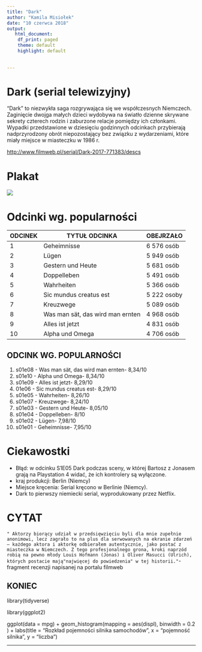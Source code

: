 ```yaml
---
title: "Dark"
author: "Kamila Misiołek"
date: "10 czerwca 2018"
output:
   html_document:
    df_print: paged
    theme: default
    highlight: default
    
    
---
```



# Dark (serial telewizyjny)

"Dark" to niezwykła saga rozgrywająca się we współczesnych Niemczech. Zaginięcie dwojga małych dzieci wydobywa na światło dzienne skrywane sekrety czterech rodzin i zaburzone relacje pomiędzy ich członkami. Wypadki przedstawione w dziesięciu godzinnych odcinkach przybierają nadprzyrodzony obrót niepozostający bez związku z wydarzeniami, które miały miejsce w miasteczku w 1986 r.

<http://www.filmweb.pl/serial/Dark-2017-771383/descs>

# Plakat

![](dark.jpg)

# Odcinki wg. popularności

| ODCINEK | TYTUŁ ODCINKA                    | OBEJRZAŁO           |
|---------|----------------------------------|---------------------|
| 1       | Geheimnisse                      | 6 576 osób          | 
| 2       | Lügen                            | 5 949 osób          |   
| 3       | Gestern und Heute                | 5 681 osób          |  
| 4       | Doppelleben                      | 5 491 osób          |    
| 5       | Wahrheiten                       | 5 366 osób          | 
| 6       | Sic mundus creatus est           | 5 222 osoby         |
| 7       | Kreuzwege                        | 5 089 osób          |
| 8       | Was man sät, das wird man ernten | 4 968 osób          |
| 9       | Alles ist jetzt                  | 4 831 osób          | 
| 10      | Alpha und Omega                  | 4 706 osób          |


## ODCINK WG. POPULARNOŚCI

1. s01e08 - Was man sät, das wird man ernten- 8,34/10
2. s01e10 - Alpha und Omega- 8,34/10
3. s01e09 - Alles ist jetzt- 8,29/10
4. 01e06 - Sic mundus creatus est-  8,29/10
5. s01e05 - Wahrheiten- 8,26/10 
6. s01e07 - Kreuzwege- 8,24/10
7. s01e03 - Gestern und Heute- 8,05/10
8. s01e04 - Doppelleben- 8/10
9. s01e02 - Lügen- 7,98/10
10. s01e01 - Geheimnisse- 7,95/10

# Ciekawostki

+ Błąd: w odcinku S1E05 Dark podczas sceny, w której Bartosz z Jonasem grają na       Playstation 4 widać, że ich kontrolery są wyłączone.
+ kraj produkcji: Berlin (Niemcy)
+ Miejsce kręcenia: Serial kręcono w Berlinie (Niemcy).
+ Dark to pierwszy niemiecki serial, wyprodukowany przez Netflix.

# CYTAT

`" Aktorzy biorący udział w przedsięwzięciu byli dla mnie zupełnie anonimowi, lecz zagrało to na plus dla serwowanych na ekranie zdarzeń – każdego aktora i aktorkę odbierałem autentycznie, jako postać z miasteczka w Niemczech. Z tego profesjonalnego grona, kroki naprzód robią na pewno młody Louis Hofmann (Jonas) i Oliver Masucci (Ulrich), których postacie mają"najwięcej do powiedzenia" w tej historii."`- fragment recenzji napisanej na portalu filmweb

## KONIEC

library(tidyverse)

library(ggplot2)

ggplot(data = mpg) + 
  geom_histogram(mapping = aes(displ), binwidth = 0.2 ) +
  labs(title = "Rozkład pojemności silnika samochodów", x = "pojemność silnika", y = "liczba")
  

---
